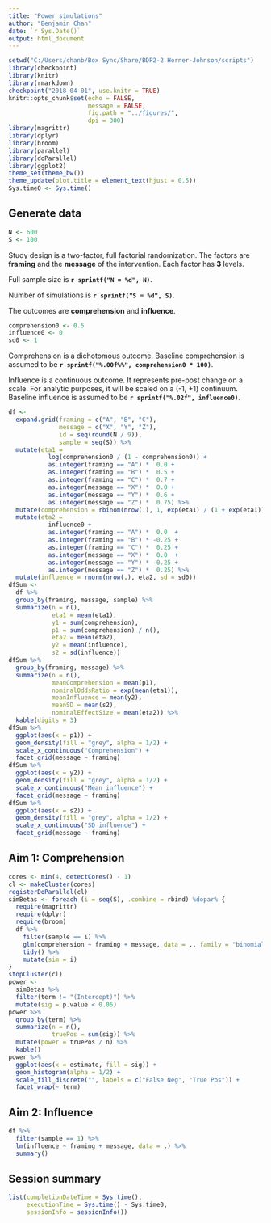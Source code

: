 ```yaml
---
title: "Power simulations"
author: "Benjamin Chan"
date: `r Sys.Date()`
output: html_document
---
```


```r
setwd("C:/Users/chanb/Box Sync/Share/BDP2-2 Horner-Johnson/scripts")
library(checkpoint)
library(knitr)
library(rmarkdown)
checkpoint("2018-04-01", use.knitr = TRUE)
knitr::opts_chunk$set(echo = FALSE, 
                      message = FALSE, 
                      fig.path = "../figures/", 
                      dpi = 300)
library(magrittr)
library(dplyr)
library(broom)
library(parallel)
library(doParallel)
library(ggplot2)
theme_set(theme_bw())
theme_update(plot.title = element_text(hjust = 0.5))
Sys.time0 <- Sys.time()
```

## Generate data

```r
N <- 600
S <- 100
```

Study design is a two-factor, full factorial randomization.
The factors are **framing** and the **message** of the intervention.
Each factor has **3** levels.

Full sample size is **`r sprintf("N = %d", N)`**.

Number of simulations is **`r sprintf("S = %d", S)`**.

The outcomes are **comprehension** and **influence**.

```r
comprehension0 <- 0.5
influence0 <- 0
sd0 <- 1
```

Comprehension is a dichotomous outcome.
Baseline comprehension is assumed to be **`r sprintf("%.00f%%", comprehension0 * 100)`**.

Influence is a continuous outcome.
It represents pre-post change on a scale.
For analytic purposes, it will be scaled on a (-1, +1) continuum.
Baseline influence is assumed to be **`r sprintf("%.02f", influence0)`**.

```r
df <- 
  expand.grid(framing = c("A", "B", "C"),
              message = c("X", "Y", "Z"),
              id = seq(round(N / 9)),
              sample = seq(S)) %>% 
  mutate(eta1 = 
           log(comprehension0 / (1 - comprehension0)) + 
           as.integer(framing == "A") *  0.0 + 
           as.integer(framing == "B") *  0.5 + 
           as.integer(framing == "C") *  0.7 + 
           as.integer(message == "X") *  0.0 + 
           as.integer(message == "Y") *  0.6 + 
           as.integer(message == "Z") *  0.75) %>% 
  mutate(comprehension = rbinom(nrow(.), 1, exp(eta1) / (1 + exp(eta1)))) %>% 
  mutate(eta2 = 
           influence0 + 
           as.integer(framing == "A") *  0.0  + 
           as.integer(framing == "B") * -0.25 + 
           as.integer(framing == "C") *  0.25 + 
           as.integer(message == "X") *  0.0  + 
           as.integer(message == "Y") * -0.25 + 
           as.integer(message == "Z") *  0.25) %>% 
  mutate(influence = rnorm(nrow(.), eta2, sd = sd0))
dfSum <- 
  df %>% 
  group_by(framing, message, sample) %>% 
  summarize(n = n(),
            eta1 = mean(eta1),
            y1 = sum(comprehension),
            p1 = sum(comprehension) / n(),
            eta2 = mean(eta2),
            y2 = mean(influence),
            s2 = sd(influence))
dfSum %>% 
  group_by(framing, message) %>% 
  summarize(n = n(),
            meanComprehension = mean(p1),
            nominalOddsRatio = exp(mean(eta1)),
            meanInfluence = mean(y2),
            meanSD = mean(s2),
            nominalEffectSize = mean(eta2)) %>% 
  kable(digits = 3)
dfSum %>% 
  ggplot(aes(x = p1)) +
  geom_density(fill = "grey", alpha = 1/2) +
  scale_x_continuous("Comprehension") +
  facet_grid(message ~ framing)
dfSum %>% 
  ggplot(aes(x = y2)) +
  geom_density(fill = "grey", alpha = 1/2) +
  scale_x_continuous("Mean influence") +
  facet_grid(message ~ framing)
dfSum %>% 
  ggplot(aes(x = s2)) +
  geom_density(fill = "grey", alpha = 1/2) +
  scale_x_continuous("SD influence") +
  facet_grid(message ~ framing)
```

## Aim 1: Comprehension

```r
cores <- min(4, detectCores() - 1)
cl <- makeCluster(cores)
registerDoParallel(cl)
simBetas <- foreach (i = seq(S), .combine = rbind) %dopar% {
  require(magrittr)
  require(dplyr)
  require(broom)
  df %>% 
    filter(sample == i) %>% 
    glm(comprehension ~ framing + message, data = ., family = "binomial") %>% 
    tidy() %>% 
    mutate(sim = i)
}
stopCluster(cl)
power <- 
  simBetas %>% 
  filter(term != "(Intercept)") %>% 
  mutate(sig = p.value < 0.05)
power %>% 
  group_by(term) %>% 
  summarize(n = n(),
            truePos = sum(sig)) %>% 
  mutate(power = truePos / n) %>% 
  kable()
power %>% 
  ggplot(aes(x = estimate, fill = sig)) +
  geom_histogram(alpha = 1/2) +
  scale_fill_discrete("", labels = c("False Neg", "True Pos")) +
  facet_wrap(~ term)
```


## Aim 2: Influence

```r
df %>% 
  filter(sample == 1) %>% 
  lm(influence ~ framing + message, data = .) %>% 
  summary()
```


## Session summary

```r
list(completionDateTime = Sys.time(),
     executionTime = Sys.time() - Sys.time0,
     sessionInfo = sessionInfo())
```
